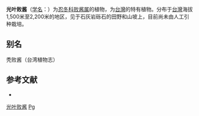 {{Speciesbox
| name = 光叶败酱
| status = 
| status_system = 
| image =
| genus = Patrinia
| species = glabrifolia
| authority = Yamamoto et Sasaki
}}

'''光叶败酱'''（[[学名|学名]]：{{lang|la|''Patrinia glabrifolia''}}）为[[忍冬科|忍冬科]][[败酱属|败酱属]]的植物，为[[台灣|台灣]]的特有植物。分布于[[台灣|台灣]]海拔1,500米至2,200米的地区，见于石灰岩砾石的田野和山坡上，目前尚未由人工引种栽培。

== 别名 ==
秃败酱（台湾植物志）

== 参考文献 ==
<div class="references-small">
* {{cite web| url =http://www.bioinfo.cn/db05/KmzwSpecies.php?action=view&id=22790| title =光叶败酱| work =《中国高等植物数据库全库》| publisher =中国科学院微生物研究所| author =昆明植物研究所| accessdate =2009-02-25| deadurl =yes| archiveurl =https://web.archive.org/web/20160305105853/http://www.bioinfo.cn/db05/KmzwSpecies.php?action=view&id=22790| archivedate =2016-03-05}}
</div>
{{Taxonbar|from=Q10890220}}

[[Category:败酱属|光叶败酱]]
[[Category:臺灣特有植物|Pg]]


{{植物小作品}}